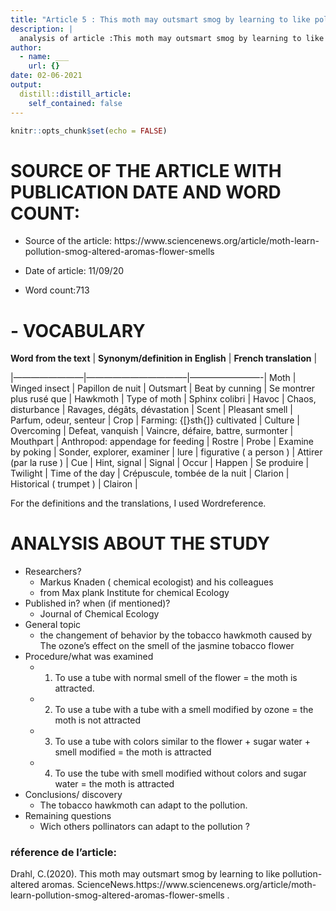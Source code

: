 ```yaml
---
title: "Article 5 : This moth may outsmart smog by learning to like pollution-altered aromas"
description: |
  analysis of article :This moth may outsmart smog by learning to like pollution-altered aromas 
author:
  - name: ___
    url: {}
date: 02-06-2021
output:
  distill::distill_article:
    self_contained: false
---
```


```r
knitr::opts_chunk$set(echo = FALSE)
```

# SOURCE OF THE ARTICLE WITH PUBLICATION DATE AND WORD COUNT: 

* Source of the article: https://www.sciencenews.org/article/moth-learn-pollution-smog-altered-aromas-flower-smells

* Date of article: 11/09/20

* Word count:713

# - VOCABULARY


| **Word from the text** | **Synonym/definition in English** | **French translation** 
 |
|------------------------|-----------------------------------|-------------------------|
Moth                     | Winged insect                     | Papillon de nuit                    |
Outsmart                 | Beat by cunning                   | Se montrer plus rusé que            |
Hawkmoth                 | Type of moth                      | Sphinx colibri                      |
Havoc                    | Chaos, disturbance                | Ravages, dégâts, dévastation        |
Scent                    | Pleasant smell                    | Parfum, odeur, senteur              |
Crop                     | Farming: {[}sth{]} cultivated     | Culture                             |
Overcoming               | Defeat, vanquish                  | Vaincre, défaire, battre, surmonter |
Mouthpart                | Anthropod: appendage for feeding  | Rostre                              |
Probe                    | Examine by poking                 | Sonder, explorer, examiner          |
lure                     | figurative ( a person )           | Attirer (par la ruse )              |
Cue                      | Hint, signal                      | Signal                              |
Occur                    | Happen                            | Se produire                         |
Twilight                 | Time of the day                   | Crépuscule, tombée de la nuit       |
Clarion                  | Historical ( trumpet )            | Clairon                            |




For the definitions and the translations, I used Wordreference.

# ANALYSIS ABOUT THE STUDY

* Researchers?
  + Markus Knaden ( chemical ecologist) and his colleagues 
  + from Max plank Institute for chemical Ecology


* Published in? when (if mentioned)? 
  + Journal of Chemical Ecology




* General topic
  + the changement of behavior by the tobacco hawkmoth caused by The ozone’s effect on the smell of the jasmine tobacco flower


* Procedure/what was examined 
  + 1.	To use a tube with normal smell of the flower = the moth is attracted.
  + 2.	To use a tube with a tube with a smell modified by ozone = the moth is not attracted
  + 3.	To use a tube with colors similar to the flower + sugar water + smell modified = the moth is attracted
  + 4.	To use the tube with smell modified without colors and sugar water = the moth is attracted


* Conclusions/ discovery 
  + The tobacco hawkmoth can adapt to the pollution.


* Remaining questions
  + Wich others pollinators can adapt to the pollution ?


### réference de l'article:
Drahl, C.(2020). This moth may outsmart smog by learning to like pollution-altered aromas. ScienceNews.https://www.sciencenews.org/article/moth-learn-pollution-smog-altered-aromas-flower-smells .





